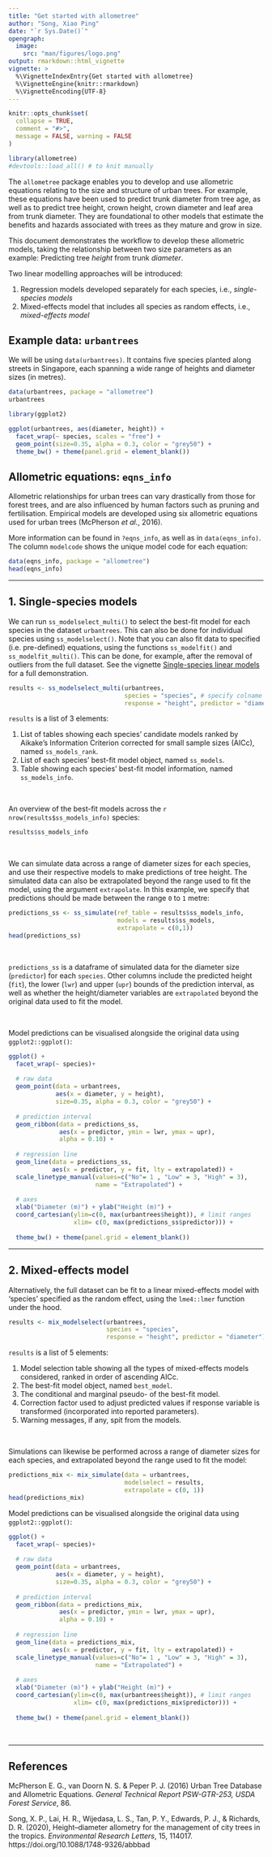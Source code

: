 ```yaml
---
title: "Get started with allometree"
author: "Song, Xiao Ping"
date: "`r Sys.Date()`"
opengraph:
  image: 
    src: "man/figures/logo.png"
output: rmarkdown::html_vignette
vignette: >
  %\VignetteIndexEntry{Get started with allometree}
  %\VignetteEngine{knitr::rmarkdown}
  %\VignetteEncoding{UTF-8}
---
```


```r
knitr::opts_chunk$set(
  collapse = TRUE,
  comment = "#>",
  message = FALSE, warning = FALSE
)
```

```r
library(allometree)
#devtools::load_all() # to knit manually
```


The `allometree` package enables you to develop and use allometric equations relating to the size and structure of urban trees. For example, these equations have been used to predict trunk diameter from tree age, as well as to predict tree height, crown height, crown diameter and leaf area from trunk diameter. They are foundational to other models that estimate the benefits and hazards associated with trees as they mature and grow in size.

This document demonstrates the workflow to develop these allometric models, taking the relationship between two size parameters as an example: Predicting tree *height* from trunk *diameter*. 

Two linear modelling approaches will be introduced:  

  1. Regression models developed separately for each species, i.e., *single-species models*
  2. Mixed-effects model that includes all species as random effects, i.e., *mixed-effects model*


## Example data: `urbantrees`

We will be using `data(urbantrees)`. It contains five species planted along streets in Singapore, each spanning a wide range of heights and diameter sizes (in metres).

```r
data(urbantrees, package = "allometree")
urbantrees

library(ggplot2)

ggplot(urbantrees, aes(diameter, height)) +
  facet_wrap(~ species, scales = "free") +
  geom_point(size=0.35, alpha = 0.3, color = "grey50") +
  theme_bw() + theme(panel.grid = element_blank())
```


## Allometric equations: `eqns_info`

Allometric relationships for urban trees can vary drastically from those for forest trees, and are also influenced by human factors such as pruning and fertilisation. Empirical models are developed using six allometric equations used for urban trees (McPherson *et al.*, 2016). 

More information can be found in `?eqns_info`, as well as in `data(eqns_info)`. The column `modelcode` shows the unique model code for each equation:

```r
data(eqns_info, package = "allometree")
head(eqns_info)
```

---

## 1. Single-species models

We can run `ss_modelselect_multi()` to select the best-fit model for each species in the dataset `urbantrees`. This can also be done for  individual species using `ss_modelselect()`. Note that you can also fit data to specified (i.e. pre-defined) equations, using the functions `ss_modelfit()` and `ss_modelfit_multi()`. This can be done, for example, after the removal of outliers from the full dataset. See the vignette [Single-species linear models](single-species_models.html) for a full demonstration.

```r
results <- ss_modelselect_multi(urbantrees, 
                                species = "species", # specify colname of species
                                response = "height", predictor = "diameter") # specify colnames of variables
```

`results` is a list of 3 elements:

1. List of tables showing each species' candidate models ranked by Aikake's Information Criterion corrected for small sample sizes (AICc), named `ss_models_rank`.
2. List of each species' best-fit model object, named `ss_models`.
3. Table showing each species' best-fit model information, named `ss_models_info`. 

&nbsp;

An overview of the best-fit models across the `r nrow(results$ss_models_info)` species:
```r
results$ss_models_info
```

&nbsp;

We can simulate data across a range of diameter sizes for each species, and use their respective models to make predictions of tree height. The simulated data can also be extrapolated beyond the range used to fit the model, using the argument `extrapolate`. In this example, we specify that predictions should be made between the range `0` to `1` metre:

```r
predictions_ss <- ss_simulate(ref_table = results$ss_models_info, 
                              models = results$ss_models,
                              extrapolate = c(0,1))
head(predictions_ss)
```

&nbsp;

`predictions_ss` is a dataframe of simulated data for the diameter size (`predictor`) for each `species`. Other columns include the predicted height (`fit`), the lower (`lwr`) and upper (`upr`) bounds of the prediction interval, as well as whether the height/diameter variables are `extrapolated` beyond the original data used to fit the model.  

&nbsp;

Model predictions can be visualised alongside the original data using `ggplot2::ggplot()`:

```r

ggplot() +
  facet_wrap(~ species)+ 
  
  # raw data
  geom_point(data = urbantrees, 
             aes(x = diameter, y = height),
             size=0.35, alpha = 0.3, color = "grey50") +
  
  # prediction interval
  geom_ribbon(data = predictions_ss, 
              aes(x = predictor, ymin = lwr, ymax = upr), 
              alpha = 0.10) +
  
  # regression line
  geom_line(data = predictions_ss, 
            aes(x = predictor, y = fit, lty = extrapolated)) +
  scale_linetype_manual(values=c("No"= 1 , "Low" = 3, "High" = 3), 
                        name = "Extrapolated") +
  
  # axes
  xlab("Diameter (m)") + ylab("Height (m)") +
  coord_cartesian(ylim=c(0, max(urbantrees$height)), # limit ranges
                  xlim= c(0, max(predictions_ss$predictor))) + 
  
  theme_bw() + theme(panel.grid = element_blank())
```

---

## 2. Mixed-effects model

Alternatively, the full dataset can be fit to a linear mixed-effects model with 'species' specified as the random effect, using the `lme4::lmer` function under the hood.  

```r
results <- mix_modelselect(urbantrees, 
                           species = "species", 
                           response = "height", predictor = "diameter")
```

`results` is a list of 5 elements:

1. Model selection table showing all the types of mixed-effects models considered, ranked in order of ascending AICc. 
2. The best-fit model object, named `best_model`.
3. The conditional and marginal pseudo-\eqn{R^2} of the best-fit model.
4. Correction factor used to adjust predicted values if response variable is transformed (incorporated into reported parameters).
5. Warning messages, if any, spit from the models.

&nbsp;

Simulations can likewise be performed across a range of diameter sizes for each species, and extrapolated beyond the range used to fit the model:  

```r
predictions_mix <- mix_simulate(data = urbantrees, 
                                modelselect = results,
                                extrapolate = c(0, 1))
head(predictions_mix)
```

Model predictions can be visualised alongside the original data using `ggplot2::ggplot()`:

```r

ggplot() +
  facet_wrap(~ species)+ 
  
  # raw data
  geom_point(data = urbantrees, 
             aes(x = diameter, y = height),
             size=0.35, alpha = 0.3, color = "grey50") +
  
  # prediction interval
  geom_ribbon(data = predictions_mix, 
              aes(x = predictor, ymin = lwr, ymax = upr), 
              alpha = 0.10) +
  
  # regression line
  geom_line(data = predictions_mix, 
            aes(x = predictor, y = fit, lty = extrapolated)) +
  scale_linetype_manual(values=c("No"= 1 , "Low" = 3, "High" = 3), 
                        name = "Extrapolated") +
  
  # axes
  xlab("Diameter (m)") + ylab("Height (m)") +
  coord_cartesian(ylim=c(0, max(urbantrees$height)), # limit ranges
                  xlim= c(0, max(predictions_mix$predictor))) + 
  
  theme_bw() + theme(panel.grid = element_blank())
```

&nbsp;

---

## References

McPherson E. G., van Doorn N. S. & Peper P. J. (2016) Urban Tree Database and Allometric Equations. *General Technical Report PSW-GTR-253, USDA Forest Service*, 86.

Song, X. P., Lai, H. R., Wijedasa, L. S., Tan, P. Y., Edwards, P. J., & Richards, D. R. (2020), Height–diameter allometry for the management of city trees in the tropics. _Environmental Research Letters_, 15, 114017. https://doi.org/10.1088/1748-9326/abbbad

